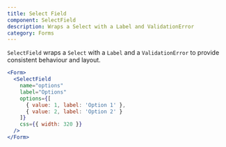 ```yaml
---
title: Select Field
component: SelectField
description: Wraps a Select with a Label and ValidationError
category: Forms
---
```


`SelectField` wraps a `Select` with a `Label` and a `ValidationError` to provide consistent behaviour and layout.

```jsx preview
<Form>
  <SelectField
    name="options"
    label="Options"
    options={[
      { value: 1, label: 'Option 1' },
      { value: 2, label: 'Option 2' }
    ]}
    css={{ width: 320 }}
  />
</Form>
```
